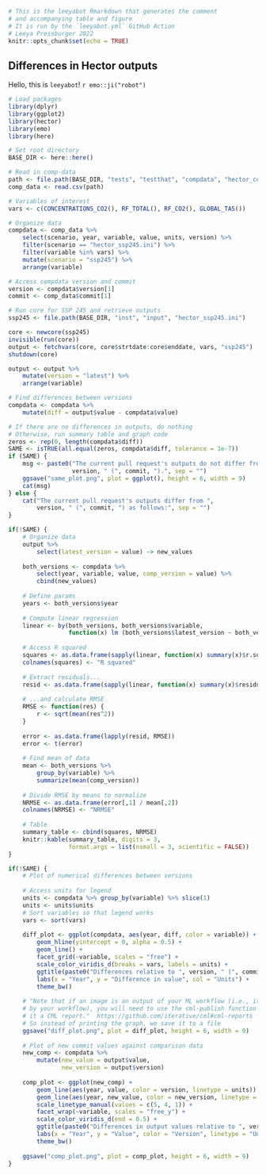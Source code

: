 ```r
# This is the leeyabot Rmarkdown that generates the comment
# and accompanying table and figure
# It is run by the `leeyabot.yml` GitHub Action
# Leeya Pressburger 2022
knitr::opts_chunk$set(echo = TRUE)
```

## Differences in Hector outputs

Hello, this is `leeyabot`! `r emo::ji("robot")`

``` r
# Load packages
library(dplyr)
library(ggplot2)
library(hector)
library(emo)
library(here)

# Set root directory
BASE_DIR <- here::here()

# Read in comp-data
path <- file.path(BASE_DIR, "tests", "testthat", "compdata", "hector_comp.csv")
comp_data <- read.csv(path)

# Variables of interest
vars <- c(CONCENTRATIONS_CO2(), RF_TOTAL(), RF_CO2(), GLOBAL_TAS())

# Organize data
compdata <- comp_data %>% 
    select(scenario, year, variable, value, units, version) %>%
    filter(scenario == "hector_ssp245.ini") %>%
    filter(variable %in% vars) %>%
    mutate(scenario = "ssp245") %>%
    arrange(variable)

# Access compdata version and commit
version <- compdata$version[1]
commit <- comp_data$commit[1]

# Run core for SSP 245 and retrieve outputs
ssp245 <- file.path(BASE_DIR, "inst", "input", "hector_ssp245.ini")

core <- newcore(ssp245)
invisible(run(core))
output <- fetchvars(core, core$strtdate:core$enddate, vars, "ssp245")
shutdown(core)

output <- output %>% 
    mutate(version = "latest") %>%
    arrange(variable)

# Find differences between versions
compdata <- compdata %>% 
    mutate(diff = output$value - compdata$value)
```

```r
# If there are no differences in outputs, do nothing
# Otherwise, run summary table and graph code
zeros <- rep(0, length(compdata$diff))
SAME <- isTRUE(all.equal(zeros, compdata$diff, tolerance = 1e-7))
if (SAME) {
    msg <- paste0("The current pull request's outputs do not differ from ", 
                  version, " (", commit, ").", sep = "")
    ggsave("same_plot.png", plot = ggplot(), height = 6, width = 9)
    cat(msg)
} else {
    cat("The current pull request's outputs differ from ", 
        version, " (", commit, ") as follows:", sep = "")  
}
```

```r
if(!SAME) {
    # Organize data
    output %>%
        select(latest_version = value) -> new_values
    
    both_versions <- compdata %>%
        select(year, variable, value, comp_version = value) %>%
        cbind(new_values)
    
    # Define params
    years <- both_versions$year
    
    # Compute linear regression
    linear <- by(both_versions, both_versions$variable, 
                 function(x) lm (both_versions$latest_version ~ both_versions$comp_version))
    
    # Access R squared
    squares <- as.data.frame(sapply(linear, function(x) summary(x)$r.squared))
    colnames(squares) <- "R squared"
    
    # Extract residuals...
    resid <- as.data.frame(sapply(linear, function(x) summary(x)$residuals))
    
    # ...and calculate RMSE
    RMSE <- function(res) {
        r <- sqrt(mean(res^2))
    }
    
    error <- as.data.frame(lapply(resid, RMSE))
    error <- t(error)
    
    # Find mean of data
    mean <- both_versions %>% 
        group_by(variable) %>% 
        summarize(mean(comp_version))
    
    # Divide RMSE by means to normalize
    NRMSE <- as.data.frame(error[,1] / mean[,2])
    colnames(NRMSE) <- "NRMSE"
    
    # Table
    summary_table <- cbind(squares, NRMSE)
    knitr::kable(summary_table, digits = 3, 
                 format.args = list(nsmall = 3, scientific = FALSE))
}
```

``` r
if(!SAME) {
    # Plot of numerical differences between versions
    
    # Access units for legend
    units <- compdata %>% group_by(variable) %>% slice(1)
    units <- units$units
    # Sort variables so that legend works
    vars <- sort(vars)
    
    diff_plot <- ggplot(compdata, aes(year, diff, color = variable)) +
        geom_hline(yintercept = 0, alpha = 0.5) +
        geom_line() +
        facet_grid(~variable, scales = "free") +
        scale_color_viridis_d(breaks = vars, labels = units) +
        ggtitle(paste0("Differences relative to ", version, " (", commit, ")", " in ", compdata$scenario)) +
        labs(x = "Year", y = "Difference in value", col = "Units") +
        theme_bw()
    
    # "Note that if an image is an output of your ML workflow (i.e., it is produced
    # by your workflow), you will need to use the cml-publish function to include 
    # it a CML report."  https://github.com/iterative/cml#cml-reports
    # So instead of printing the graph, we save it to a file
    ggsave("diff_plot.png", plot = diff_plot, height = 6, width = 9)
    
    # Plot of new commit values against comparison data
    new_comp <- compdata %>%
        mutate(new_value = output$value,
               new_version = output$version)
    
    comp_plot <- ggplot(new_comp) +
        geom_line(aes(year, value, color = version, linetype = units)) +
        geom_line(aes(year, new_value, color = new_version, linetype = units)) +
        scale_linetype_manual(values = c(5, 4, 1)) +
        facet_wrap(~variable, scales = "free_y") +
        scale_color_viridis_d(end = 0.5) +
        ggtitle(paste0("Differences in output values relative to ", version, " (", commit, ")", " in ", compdata$scenario)) +
        labs(x = "Year", y = "Value", color = "Version", linetype = "Units") +
        theme_bw()
    
    ggsave("comp_plot.png", plot = comp_plot, height = 6, width = 9)
}
```

